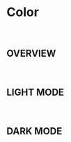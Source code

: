 
<Meta title="Foundation/Color" />

# Color

<br />

## OVERVIEW

<br />
<ColorPalette>
  <ColorItem
    title="MAIN COLOR"
    subtitle="메인컬러"
    colors={{
      BLUE1: "#0271A1",
    }}
  />
  <ColorItem
    title="SUB COLOR"
    subtitle="보조컬러"
    colors={{
      BLUE2: "#84B4D4",
      BLUE3: "#BAD5E8",
      GRAY: "#F9FAFB",
    }}
  />
  <ColorItem
    title="ERROR & DELETE"
    subtitle="에러 및 삭제 컬러"
    colors={{ Primary3: "#F86B68" }}
  />
</ColorPalette>

## LIGHT MODE

<br />

<ColorPalette>
  <ColorItem title="BACKGROUND" colors={{ Primary2: "#ffffff" }} />
  <ColorItem title="TEXT" colors={{ Primary1: "#18181b" }} />
</ColorPalette>

## DARK MODE

<br />

<ColorPalette>
  <ColorItem title="BACKGROUND" colors={{ Primary2: "#27272a" }} />
  <ColorItem title="TEXT" colors={{ Primary1: "#f4f4f5" }} />
</ColorPalette>
